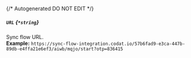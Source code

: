{/* Autogenerated DO NOT EDIT  */}
##### `URL` *{`*string`}*
Sync flow URL.
<br/>
**Example:** `https://sync-flow-integration.codat.io/57b6fad9-e3ca-447b-89db-e4ffa21e6ef3/aiwb/mqjo/start?otp=836415`


